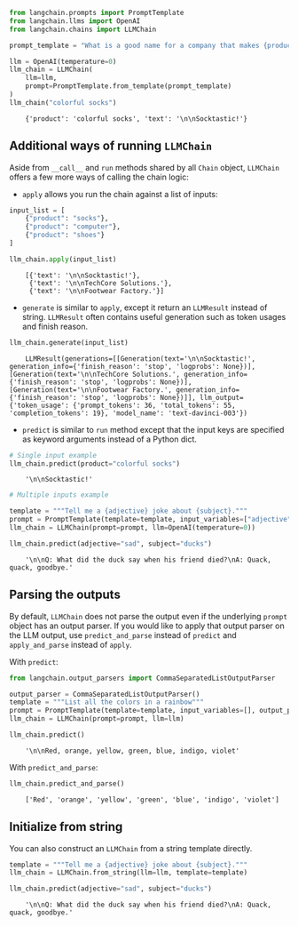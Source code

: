 ```python
from langchain.prompts import PromptTemplate
from langchain.llms import OpenAI
from langchain.chains import LLMChain

prompt_template = "What is a good name for a company that makes {product}?"

llm = OpenAI(temperature=0)
llm_chain = LLMChain(
    llm=llm,
    prompt=PromptTemplate.from_template(prompt_template)
)
llm_chain("colorful socks")
```

<CodeOutputBlock lang="python">

```
    {'product': 'colorful socks', 'text': '\n\nSocktastic!'}
```

</CodeOutputBlock>

## Additional ways of running `LLMChain`

Aside from `__call__` and `run` methods shared by all `Chain` object, `LLMChain` offers a few more ways of calling the chain logic:

- `apply` allows you run the chain against a list of inputs:


```python
input_list = [
    {"product": "socks"},
    {"product": "computer"},
    {"product": "shoes"}
]

llm_chain.apply(input_list)
```

<CodeOutputBlock lang="python">

```
    [{'text': '\n\nSocktastic!'},
     {'text': '\n\nTechCore Solutions.'},
     {'text': '\n\nFootwear Factory.'}]
```

</CodeOutputBlock>

- `generate` is similar to `apply`, except it return an `LLMResult` instead of string. `LLMResult` often contains useful generation such as token usages and finish reason.


```python
llm_chain.generate(input_list)
```

<CodeOutputBlock lang="python">

```
    LLMResult(generations=[[Generation(text='\n\nSocktastic!', generation_info={'finish_reason': 'stop', 'logprobs': None})], [Generation(text='\n\nTechCore Solutions.', generation_info={'finish_reason': 'stop', 'logprobs': None})], [Generation(text='\n\nFootwear Factory.', generation_info={'finish_reason': 'stop', 'logprobs': None})]], llm_output={'token_usage': {'prompt_tokens': 36, 'total_tokens': 55, 'completion_tokens': 19}, 'model_name': 'text-davinci-003'})
```

</CodeOutputBlock>

- `predict` is similar to `run` method except that the input keys are specified as keyword arguments instead of a Python dict.


```python
# Single input example
llm_chain.predict(product="colorful socks")
```

<CodeOutputBlock lang="python">

```
    '\n\nSocktastic!'
```

</CodeOutputBlock>


```python
# Multiple inputs example

template = """Tell me a {adjective} joke about {subject}."""
prompt = PromptTemplate(template=template, input_variables=["adjective", "subject"])
llm_chain = LLMChain(prompt=prompt, llm=OpenAI(temperature=0))

llm_chain.predict(adjective="sad", subject="ducks")
```

<CodeOutputBlock lang="python">

```
    '\n\nQ: What did the duck say when his friend died?\nA: Quack, quack, goodbye.'
```

</CodeOutputBlock>

## Parsing the outputs

By default, `LLMChain` does not parse the output even if the underlying `prompt` object has an output parser. If you would like to apply that output parser on the LLM output, use `predict_and_parse` instead of `predict` and `apply_and_parse` instead of `apply`. 

With `predict`:


```python
from langchain.output_parsers import CommaSeparatedListOutputParser

output_parser = CommaSeparatedListOutputParser()
template = """List all the colors in a rainbow"""
prompt = PromptTemplate(template=template, input_variables=[], output_parser=output_parser)
llm_chain = LLMChain(prompt=prompt, llm=llm)

llm_chain.predict()
```

<CodeOutputBlock lang="python">

```
    '\n\nRed, orange, yellow, green, blue, indigo, violet'
```

</CodeOutputBlock>

With `predict_and_parse`:


```python
llm_chain.predict_and_parse()
```

<CodeOutputBlock lang="python">

```
    ['Red', 'orange', 'yellow', 'green', 'blue', 'indigo', 'violet']
```

</CodeOutputBlock>

## Initialize from string

You can also construct an `LLMChain` from a string template directly.


```python
template = """Tell me a {adjective} joke about {subject}."""
llm_chain = LLMChain.from_string(llm=llm, template=template)
```


```python
llm_chain.predict(adjective="sad", subject="ducks")
```

<CodeOutputBlock lang="python">

```
    '\n\nQ: What did the duck say when his friend died?\nA: Quack, quack, goodbye.'
```

</CodeOutputBlock>
